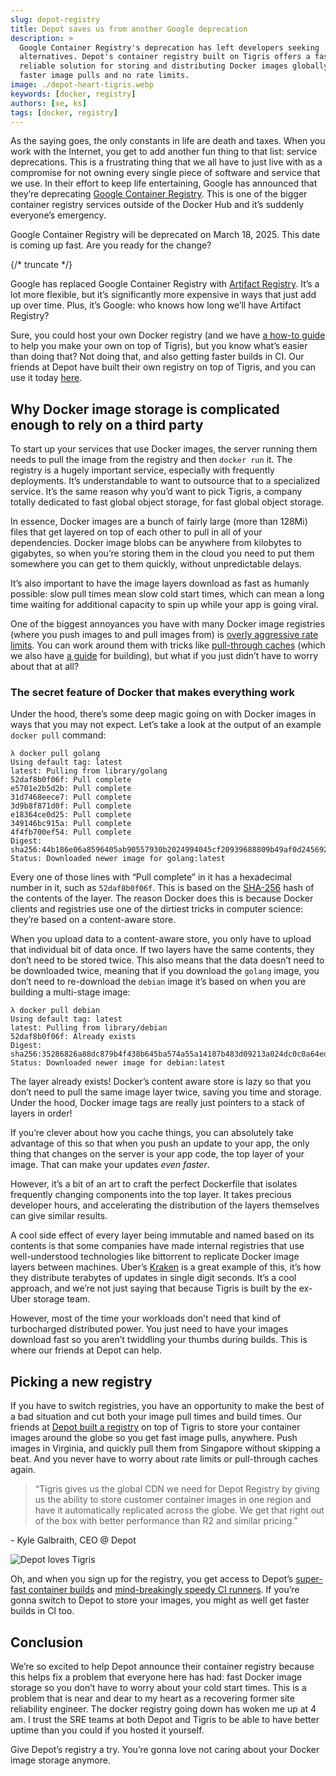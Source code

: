 ```yaml
---
slug: depot-registry
title: Depot saves us from another Google deprecation
description: >
  Google Container Registry's deprecation has left developers seeking
  alternatives. Depot's container registry built on Tigris offers a fast and
  reliable solution for storing and distributing Docker images globally, with
  faster image pulls and no rate limits.
image: ./depot-heart-tigris.webp
keywords: [docker, registry]
authors: [xe, ks]
tags: [docker, registry]
---
```


As the saying goes, the only constants in life are death and taxes. When you
work with the Internet, you get to add another fun thing to that list: service
deprecations. This is a frustrating thing that we all have to just live with as
a compromise for not owning every single piece of software and service that we
use. In their effort to keep life entertaining, Google has announced that
they’re deprecating
[Google Container Registry](https://cloud.google.com/artifact-registry/docs/transition/transition-from-gcr).
This is one of the bigger container registry services outside of the Docker Hub
and it’s suddenly everyone’s emergency.

Google Container Registry will be deprecated on March 18, 2025\. This date is
coming up fast. Are you ready for the change?

{/* truncate */}

Google has replaced Google Container Registry with
[Artifact Registry](https://cloud.google.com/artifact-registry/docs). It’s a lot
more flexible, but it’s significantly more expensive in ways that just add up
over time. Plus, it’s Google: who knows how long we’ll have Artifact Registry?

Sure, you could host your own Docker registry (and we have
[a how-to guide](https://www.tigrisdata.com/docs/apps/docker-registry/) to help
you make your own on top of Tigris), but you know what’s easier than doing that?
Not doing that, and also getting faster builds in CI. Our friends at Depot have
built their own registry on top of Tigris, and you can use it today
[here](https://depot.dev/docs/registry/overview).

## Why Docker image storage is complicated enough to rely on a third party

To start up your services that use Docker images, the server running them needs
to pull the image from the registry and then `docker run` it. The registry is a
hugely important service, especially with frequently deployments. It’s
understandable to want to outsource that to a specialized service. It’s the same
reason why you’d want to pick Tigris, a company totally dedicated to fast global
object storage, for fast global object storage.

In essence, Docker images are a bunch of fairly large (more than 128Mi) files
that get layered on top of each other to pull in all of your dependencies.
Docker image blobs can be anywhere from kilobytes to gigabytes, so when you’re
storing them in the cloud you need to put them somewhere you can get to them
quickly, without unpredictable delays.

It’s also important to have the image layers download as fast as humanly
possible: slow pull times mean slow cold start times, which can mean a long time
waiting for additional capacity to spin up while your app is going viral.

One of the biggest annoyances you have with many Docker image registries (where
you push images to and pull images from) is
[overly aggressive rate limits](https://docs.docker.com/docker-hub/usage/). You
can work around them with tricks like
[pull-through caches](https://www.tigrisdata.com/blog/pullthru-cache/) (which we
also have
[a guide](https://github.com/tigrisdata-community/pull-thru-docker-hub) for
building), but what if you just didn’t have to worry about that at all?

### The secret feature of Docker that makes everything work

Under the hood, there’s some deep magic going on with Docker images in ways that
you may not expect. Let’s take a look at the output of an example `docker pull`
command:

```text
λ docker pull golang
Using default tag: latest
latest: Pulling from library/golang
52daf8b0f06f: Pull complete
e5701e2b5d2b: Pull complete
31d7468eece7: Pull complete
3d9b8f871d0f: Pull complete
e18364ce0d25: Pull complete
349146bc915a: Pull complete
4f4fb700ef54: Pull complete
Digest: sha256:44b186e06a8596405ab90557930b2024994045cf20939688809b49af0d245692
Status: Downloaded newer image for golang:latest
```

Every one of those lines with “Pull complete” in it has a hexadecimal number in
it, such as `52daf8b0f06f`. This is based on the
[SHA-256](https://en.wikipedia.org/wiki/SHA-2) hash of the contents of the
layer. The reason Docker does this is because Docker clients and registries use
one of the dirtiest tricks in computer science: they’re based on a content-aware
store.

When you upload data to a content-aware store, you only have to upload that
individual bit of data once. If two layers have the same contents, they don’t
need to be stored twice. This also means that the data doesn’t need to be
downloaded twice, meaning that if you download the `golang` image, you don’t
need to re-download the `debian` image it’s based on when you are building a
multi-stage image:

```text
λ docker pull debian
Using default tag: latest
latest: Pulling from library/debian
52daf8b0f06f: Already exists
Digest: sha256:35286826a88dc879b4f438b645ba574a55a14187b483d09213a024dc0c0a64ed
Status: Downloaded newer image for debian:latest
```

The layer already exists! Docker’s content aware store is lazy so that you don’t
need to pull the same image layer twice, saving you time and storage. Under the
hood, Docker image tags are really just pointers to a stack of layers in order!

If you’re clever about how you cache things, you can absolutely take advantage
of this so that when you push an update to your app, the only thing that changes
on the server is your app code, the top layer of your image. That can make your
updates _even faster_.

However, it’s a bit of an art to craft the perfect Dockerfile that isolates
frequently changing components into the top layer. It takes precious developer
hours, and accelerating the distribution of the layers themselves can give
similar results.

A cool side effect of every layer being immutable and named based on its
contents is that some companies have made internal registries that use
well-understood technologies like bittorrent to replicate Docker image layers
between machines. Uber’s [Kraken](https://github.com/uber/kraken) is a great
example of this, it’s how they distribute terabytes of updates in single digit
seconds. It’s a cool approach, and we’re not just saying that because Tigris is
built by the ex-Uber storage team.

However, most of the time your workloads don’t need that kind of turbocharged
distributed power. You just need to have your images download fast so you aren’t
twiddling your thumbs during builds. This is where our friends at Depot can
help.

## Picking a new registry

If you have to switch registries, you have an opportunity to make the best of a
bad situation and cut both your image pull times and build times. Our friends at
[Depot built a registry](https://depot.dev/blog/introducing-depot-registry) on
top of Tigris to store your container images around the globe so you get fast
image pulls, anywhere. Push images in Virginia, and quickly pull them from
Singapore without skipping a beat. And you never have to worry about rate limits
or pull-through caches again.

> “Tigris gives us the global CDN we need for Depot Registry by giving us the
> ability to store customer container images in one region and have it
> automatically replicated across the globe. We get that right out of the box
> with better performance than R2 and similar pricing.”

\- Kyle Galbraith, CEO @ Depot

![Depot loves Tigris](./depot-heart-tigris.webp)

Oh, and when you sign up for the registry, you get access to Depot’s
[super-fast container builds](https://depot.dev/docs/container-builds/overview)
and
[mind-breakingly speedy CI runners](https://depot.dev/docs/github-actions/overview).
If you’re gonna switch to Depot to store your images, you might as well get
faster builds in CI too.

## Conclusion

We’re so excited to help Depot announce their container registry because this
helps fix a problem that everyone here has had: fast Docker image storage so you
don’t have to worry about your cold start times. This is a problem that is near
and dear to my heart as a recovering former site reliability engineer. The
docker registry going down has woken me up at 4 am. I trust the SRE teams at
both Depot and Tigris to be able to have better uptime than you could if you
hosted it yourself.

Give Depot’s registry a try. You’re gonna love not caring about your Docker
image storage anymore.
